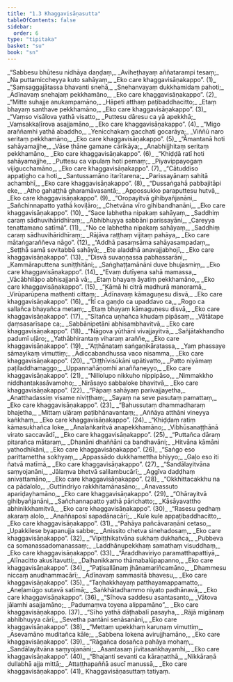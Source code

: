 ```yaml
---
title: "1.3 Khaggavisāṇasutta"
tableOfContents: false
sidebar:
  order: 6
type: "tipitaka"
basket: "su"
book: "sn"
---
```



<DynamicBreadcrumb />

<Division number="35" book="sn">

<Paragraph number="38" type="verses" book="sn">
_“Sabbesu bhūtesu nidhāya daṇḍaṃ,_  
_Aviheṭhayaṃ aññatarampi tesaṃ;_  
_Na puttamiccheyya kuto sahāyaṃ,_  
_Eko care khaggavisāṇakappo”. (1)_  

</Paragraph>

</Division>
<Division number="36" book="sn">

<Paragraph number="39" type="verses" book="sn">
_“Saṃsaggajātassa bhavanti snehā,_  
_Snehanvayaṃ dukkhamidaṃ pahoti;_  
_Ādīnavaṃ snehajaṃ pekkhamāno,_  
_Eko care khaggavisāṇakappo”. (2)_  

</Paragraph>

</Division>
<Division number="37" book="sn">

<Paragraph number="40" type="verses" book="sn">
_“Mitte suhajje anukampamāno,_  
_Hāpeti atthaṃ paṭibaddhacitto;_  
_Etaṃ bhayaṃ santhave pekkhamāno,_  
_Eko care khaggavisāṇakappo”. (3)_  

</Paragraph>

</Division>
<Division number="38" book="sn">

<Paragraph number="41" type="verses" book="sn">
_“Vaṃso visālova yathā visatto,_  
_Puttesu dāresu ca yā apekkhā;_  
_Vaṃsakkaḷīrova asajjamāno,_  
_Eko care khaggavisāṇakappo”. (4)_  

</Paragraph>

</Division>
<Division number="39" book="sn">

<Paragraph number="42" type="verses" book="sn">
_“Migo araññamhi yathā abaddho,_  
_Yenicchakaṃ gacchati gocarāya;_  
_Viññū naro seritaṃ pekkhamāno,_  
_Eko care khaggavisāṇakappo”. (5)_  

</Paragraph>

</Division>
<Division number="40" book="sn">

<Paragraph number="43" type="verses" book="sn">
_“Āmantanā hoti sahāyamajjhe,_  
_Vāse ṭhāne gamane cārikāya;_  
_Anabhijjhitaṃ seritaṃ pekkhamāno,_  
_Eko care khaggavisāṇakappo”. (6)_  

</Paragraph>

</Division>
<Division number="41" book="sn">

<Paragraph number="44" type="verses" book="sn">
_“Khiḍḍā ratī hoti sahāyamajjhe,_  
_Puttesu ca vipulaṃ hoti pemaṃ;_  
_Piyavippayogaṃ vijigucchamāno,_  
_Eko care khaggavisāṇakappo”. (7)_  

</Paragraph>

</Division>
<Division number="42" book="sn">

<Paragraph number="45" type="verses" book="sn">
_“Cātuddiso appaṭigho ca hoti,_  
_Santussamāno itarītarena;_  
_Parissayānaṃ sahitā achambhī,_  
_Eko care khaggavisāṇakappo”. (8)_  

</Paragraph>

</Division>
<Division number="43" book="sn">

<Paragraph number="46" type="verses" book="sn">
_“Dussaṅgahā pabbajitāpi eke,_  
_Atho gahaṭṭhā gharamāvasantā;_  
_Appossukko paraputtesu hutvā,_  
_Eko care khaggavisāṇakappo”. (9)_  

</Paragraph>

</Division>
<Division number="44" book="sn">

<Paragraph number="47" type="verses" book="sn">
_“Oropayitvā gihibyañjanāni,_  
_Sañchinnapatto yathā koviḷāro;_  
_Chetvāna vīro gihibandhanāni,_  
_Eko care khaggavisāṇakappo”. (10)_  

</Paragraph>

</Division>
<Division number="45" book="sn">

<Paragraph number="48" type="verses" book="sn">
_“Sace labhetha nipakaṃ sahāyaṃ,_  
_Saddhiṃ caraṃ sādhuvihāridhīraṃ;_  
_Abhibhuyya sabbāni parissayāni,_  
_Careyya tenattamano satīmā”. (11)_  

</Paragraph>

</Division>
<Division number="46" book="sn">

<Paragraph number="49" type="verses" book="sn">
_“No ce labhetha nipakaṃ sahāyaṃ,_  
_Saddhiṃ caraṃ sādhuvihāridhīraṃ;_  
_Rājāva raṭṭhaṃ vijitaṃ pahāya,_  
_Eko care mātaṅgaraññeva nāgo”. (12)_  

</Paragraph>

</Division>
<Division number="47" book="sn">

<Paragraph number="50" type="verses" book="sn">
_“Addhā pasaṃsāma sahāyasampadaṃ,_  
_Seṭṭhā samā sevitabbā sahāyā;_  
_Ete aladdhā anavajjabhojī,_  
_Eko care khaggavisāṇakappo”. (13)_  

</Paragraph>

</Division>
<Division number="48" book="sn">

<Paragraph number="51" type="verses" book="sn">
_“Disvā suvaṇṇassa pabhassarāni,_  
_Kammāraputtena suniṭṭhitāni;_  
_Saṅghaṭṭamānāni duve bhujasmiṃ,_  
_Eko care khaggavisāṇakappo”. (14)_  

</Paragraph>

</Division>
<Division number="49" book="sn">

<Paragraph number="52" type="verses" book="sn">
_“Evaṃ dutīyena sahā mamassa,_  
_Vācābhilāpo abhisajjanā vā;_  
_Etaṃ bhayaṃ āyatiṃ pekkhamāno,_  
_Eko care khaggavisāṇakappo”. (15)_  

</Paragraph>

</Division>
<Division number="50" book="sn">

<Paragraph number="53" type="verses" book="sn">
_“Kāmā hi citrā madhurā manoramā,_  
_Virūparūpena mathenti cittaṃ;_  
_Ādīnavaṃ kāmaguṇesu disvā,_  
_Eko care khaggavisāṇakappo”. (16)_  

</Paragraph>

</Division>
<Division number="51" book="sn">

<Paragraph number="54" type="verses" book="sn">
_“Ītī ca gaṇḍo ca upaddavo ca,_  
_Rogo ca sallañca bhayañca metaṃ;_  
_Etaṃ bhayaṃ kāmaguṇesu disvā,_  
_Eko care khaggavisāṇakappo”. (17)_  

</Paragraph>

</Division>
<Division number="52" book="sn">

<Paragraph number="55" type="verses" book="sn">
_“Sītañca uṇhañca khudaṃ pipāsaṃ,_  
_Vātātape ḍaṃsasarīsape ca;_  
_Sabbānipetāni abhisambhavitvā,_  
_Eko care khaggavisāṇakappo”. (18)_  

</Paragraph>

</Division>
<Division number="53" book="sn">

<Paragraph number="56" type="verses" book="sn">
_“Nāgova yūthāni vivajjayitvā,_  
_Sañjātakhandho padumī uḷāro;_  
_Yathābhirantaṃ viharaṃ araññe,_  
_Eko care khaggavisāṇakappo”. (19)_  

</Paragraph>

</Division>
<Division number="54" book="sn">

<Paragraph number="57" type="verses" book="sn">
_“Aṭṭhānataṃ saṅgaṇikāratassa,_  
_Yaṃ phassaye sāmayikaṃ vimuttiṃ;_  
_Ādiccabandhussa vaco nisamma,_  
_Eko care khaggavisāṇakappo”. (20)_  

</Paragraph>

</Division>
<Division number="55" book="sn">

<Paragraph number="58" type="verses" book="sn">
_“Diṭṭhīvisūkāni upātivatto,_  
_Patto niyāmaṃ paṭiladdhamaggo;_  
_Uppannañāṇomhi anaññaneyyo,_  
_Eko care khaggavisāṇakappo”. (21)_  

</Paragraph>

</Division>
<Division number="56" book="sn">

<Paragraph number="59" type="verses" book="sn">
_“Nillolupo nikkuho nippipāso,_  
_Nimmakkho niddhantakasāvamoho;_  
_Nirāsayo sabbaloke bhavitvā,_  
_Eko care khaggavisāṇakappo”. (22)_  

</Paragraph>

</Division>
<Division number="57" book="sn">

<Paragraph number="60" type="verses" book="sn">
_“Pāpaṃ sahāyaṃ parivajjayetha,_  
_Anatthadassiṃ visame niviṭṭhaṃ;_  
_Sayaṃ na seve pasutaṃ pamattaṃ,_  
_Eko care khaggavisāṇakappo”. (23)_  

</Paragraph>

</Division>
<Division number="58" book="sn">

<Paragraph number="61" type="verses" book="sn">
_“Bahussutaṃ dhammadharaṃ bhajetha,_  
_Mittaṃ uḷāraṃ paṭibhānavantaṃ;_  
_Aññāya atthāni vineyya kaṅkhaṃ,_  
_Eko care khaggavisāṇakappo”. (24)_  

</Paragraph>

</Division>
<Division number="59" book="sn">

<Paragraph number="62" type="verses" book="sn">
_“Khiḍḍaṃ ratiṃ kāmasukhañca loke,_  
_Analaṅkaritvā anapekkhamāno;_  
_Vibhūsanaṭṭhānā virato saccavādī,_  
_Eko care khaggavisāṇakappo”. (25)_  

</Paragraph>

</Division>
<Division number="60" book="sn">

<Paragraph number="63" type="verses" book="sn">
_“Puttañca dāraṃ pitarañca mātaraṃ,_  
_Dhanāni dhaññāni ca bandhavāni;_  
_Hitvāna kāmāni yathodhikāni,_  
_Eko care khaggavisāṇakappo”. (26)_  

</Paragraph>

</Division>
<Division number="61" book="sn">

<Paragraph number="64" type="verses" book="sn">
_“Saṅgo eso parittamettha sokhyaṃ,_  
_Appassādo dukkhamettha bhiyyo;_  
_Gaḷo eso iti ñatvā matīmā,_  
_Eko care khaggavisāṇakappo”. (27)_  

</Paragraph>

</Division>
<Division number="62" book="sn">

<Paragraph number="65" type="verses" book="sn">
_“Sandālayitvāna saṃyojanāni,_  
_Jālaṃva bhetvā salilambucārī;_  
_Aggīva daḍḍhaṃ anivattamāno,_  
_Eko care khaggavisāṇakappo”. (28)_  

</Paragraph>

</Division>
<Division number="63" book="sn">

<Paragraph number="66" type="verses" book="sn">
_“Okkhittacakkhu na ca pādalolo,_  
_Guttindriyo rakkhitamānasāno;_  
_Anavassuto apariḍayhamāno,_  
_Eko care khaggavisāṇakappo”. (29)_  

</Paragraph>

</Division>
<Division number="64" book="sn">

<Paragraph number="67" type="verses" book="sn">
_“Ohārayitvā gihibyañjanāni,_  
_Sañchannapatto yathā pārichatto;_  
_Kāsāyavattho abhinikkhamitvā,_  
_Eko care khaggavisāṇakappo”. (30)_  

</Paragraph>

</Division>
<Division number="65" book="sn">

<Paragraph number="68" type="verses" book="sn">
_“Rasesu gedhaṃ akaraṃ alolo,_  
_Anaññaposī sapadānacārī;_  
_Kule kule appaṭibaddhacitto,_  
_Eko care khaggavisāṇakappo”. (31)_  

</Paragraph>

</Division>
<Division number="66" book="sn">

<Paragraph number="69" type="verses" book="sn">
_“Pahāya pañcāvaraṇāni cetaso,_  
_Upakkilese byapanujja sabbe;_  
_Anissito chetva sinehadosaṃ,_  
_Eko care khaggavisāṇakappo”. (32)_  

</Paragraph>

</Division>
<Division number="67" book="sn">

<Paragraph number="70" type="verses" book="sn">
_“Vipiṭṭhikatvāna sukhaṃ dukhañca,_  
_Pubbeva ca somanassadomanassaṃ;_  
_Laddhānupekkhaṃ samathaṃ visuddhaṃ,_  
_Eko care khaggavisāṇakappo”. (33)_  

</Paragraph>

</Division>
<Division number="68" book="sn">

<Paragraph number="71" type="verses" book="sn">
_“Āraddhaviriyo paramatthapattiyā,_  
_Alīnacitto akusītavutti;_  
_Daḷhanikkamo thāmabalūpapanno,_  
_Eko care khaggavisāṇakappo”. (34)_  

</Paragraph>

</Division>
<Division number="69" book="sn">

<Paragraph number="72" type="verses" book="sn">
_“Paṭisallānaṃ jhānamariñcamāno,_  
_Dhammesu niccaṃ anudhammacārī;_  
_Ādīnavaṃ sammasitā bhavesu,_  
_Eko care khaggavisāṇakappo”. (35)_  

</Paragraph>

</Division>
<Division number="70" book="sn">

<Paragraph number="73" type="verses" book="sn">
_“Taṇhakkhayaṃ patthayamappamatto,_  
_Aneḷamūgo sutavā satīmā;_  
_Saṅkhātadhammo niyato padhānavā,_  
_Eko care khaggavisāṇakappo”. (36)_  

</Paragraph>

</Division>
<Division number="71" book="sn">

<Paragraph number="74" type="verses" book="sn">
_“Sīhova saddesu asantasanto,_  
_Vātova jālamhi asajjamāno;_  
_Padumaṃva toyena alippamāno”,_  
_Eko care khaggavisāṇakappo. (37)_  

</Paragraph>

</Division>
<Division number="72" book="sn">

<Paragraph number="75" type="verses" book="sn">
_“Sīho yathā dāṭhabalī pasayha,_  
_Rājā migānaṃ abhibhuyya cārī;_  
_Sevetha pantāni senāsanāni,_  
_Eko care khaggavisāṇakappo”. (38)_  

</Paragraph>

</Division>
<Division number="73" book="sn">

<Paragraph number="76" type="verses" book="sn">
_“Mettaṃ upekkhaṃ karuṇaṃ vimuttiṃ,_  
_Āsevamāno muditañca kāle;_  
_Sabbena lokena avirujjhamāno,_  
_Eko care khaggavisāṇakappo”. (39)_  

</Paragraph>

</Division>
<Division number="74" book="sn">

<Paragraph number="77" type="verses" book="sn">
_“Rāgañca dosañca pahāya mohaṃ,_  
_Sandālayitvāna saṃyojanāni;_  
_Asantasaṃ jīvitasaṅkhayamhi,_  
_Eko care khaggavisāṇakappo”. (40)_  

</Paragraph>

</Division>
<Division number="75" book="sn">

<Paragraph number="78" type="verses" book="sn">
_“Bhajanti sevanti ca kāraṇatthā,_  
_Nikkāraṇā dullabhā ajja mittā;_  
_Attaṭṭhapaññā asucī manussā,_  
_Eko care khaggavisāṇakappo”. (41)_  


</Paragraph>
</Division>

<Paragraph number="79" type="center" book="sn">
Khaggavisāṇasuttaṃ tatiyaṃ.
</Paragraph>